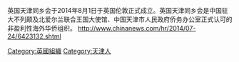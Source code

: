 
{{unreferenced|time=2014-09-03T13:21:28+00:00}}
英国天津同乡会于2014年8月1日于英国伦敦正式成立。英国天津同乡会是中国驻大不列颠及北爱尔兰联合王国大使馆、中国天津市人民政府侨务办公室正式认可的非盈利性海外华侨组织。
http://www.chinanews.com/hr/2014/07-24/6423132.shtml
[[Category:英國組織|Category:英國組織]]
[[Category:天津人|Category:天津人]]